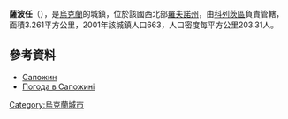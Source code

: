 {{coord|50|34|40|N|26|53|35|E|scale:100000|display=title}}

'''薩波任'''（{{lang-uk|Сапожин}}），是[[烏克蘭|烏克蘭]]的城鎮，位於該國西北部[[羅夫諾州|羅夫諾州]]，由[[科列茨區|科列茨區]]負責管轄，面積3.261平方公里，2001年該城鎮人口663，人口密度每平方公里203.31人。

==參考資料==
*[http://w1.c1.rada.gov.ua/pls/z7503/A005?rdat1=03.04.2014&rf7571=27772 Сапожин]
* [http://weather.in.ua/ua/rovenskaja/23289 Погода в Сапожині]

{{Ukraine-geo-stub}}
[[Category:烏克蘭城市|Category:烏克蘭城市]]